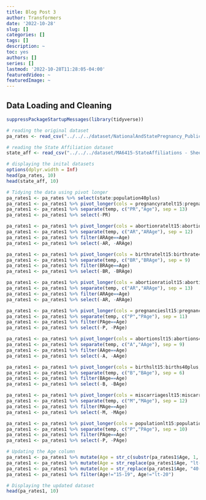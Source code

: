 ```yaml
---
title: Blog Post 3
author: Transformers
date: '2022-10-28'
slug: []
categories: []
tags: []
description: ~
toc: yes
authors: []
series: []
lastmod: '2022-10-28T11:28:05-04:00'
featuredVideo: ~
featuredImage: ~
---
```

## Data Loading and Cleaning

```r
suppressPackageStartupMessages(library(tidyverse))

# reading the original dataset
pa_rates <- read_csv("../../../dataset/NationalAndStatePregnancy_PublicUse.csv")

# reading the State Affiliation dataset
state_aff <- read_csv("../../../dataset/MA6415-StateAffiliations - Sheet1.csv")

# displaying the inital datasets
options(dplyr.width = Inf)
head(pa_rates, 10)
head(state_aff, 10)

# Tidying the data using pivot longer
pa_rates1 <- pa_rates %>% select(state:population40plus)
pa_rates1 <- pa_rates1 %>% pivot_longer(cols = pregnancyratelt15:pregnancyrate40plus, names_to = "temp", values_to = "Pregnancy Rate", names_repair = "minimal")
pa_rates1 <- pa_rates1 %>% separate(temp, c("PR","Age"), sep = 13)
pa_rates1 <- pa_rates1 %>% select(-PR)

pa_rates1 <- pa_rates1 %>% pivot_longer(cols = abortionratelt15:abortionrate40plus, names_to = "temp", values_to = "Abortion Rate", names_repair = "minimal")
pa_rates1 <- pa_rates1 %>% separate(temp, c("AR","ARAge"), sep = 12)
pa_rates1 <- pa_rates1 %>% filter(ARAge==Age)
pa_rates1 <- pa_rates1 %>% select(-AR, -ARAge)

pa_rates1 <- pa_rates1 %>% pivot_longer(cols = birthratelt15:birthrate40plus, names_to = "temp", values_to = "Birth Rate", names_repair = "minimal")
pa_rates1 <- pa_rates1 %>% separate(temp, c("BR","BRAge"), sep = 9)
pa_rates1 <- pa_rates1 %>% filter(BRAge==Age)
pa_rates1 <- pa_rates1 %>% select(-BR, -BRAge)

pa_rates1 <- pa_rates1 %>% pivot_longer(cols = abortionratiolt15:abortionratio40plus, names_to = "temp", values_to = "Abortion Ratio", names_repair = "minimal")
pa_rates1 <- pa_rates1 %>% separate(temp, c("AR","ARAge"), sep = 13)
pa_rates1 <- pa_rates1 %>% filter(ARAge==Age)
pa_rates1 <- pa_rates1 %>% select(-AR, -ARAge)

pa_rates1 <- pa_rates1 %>% pivot_longer(cols = pregnancieslt15:pregnancies40plus, names_to = "temp", values_to = "Pregnancies", names_repair = "minimal")
pa_rates1 <- pa_rates1 %>% separate(temp, c("P","PAge"), sep = 11)
pa_rates1 <- pa_rates1 %>% filter(PAge==Age)
pa_rates1 <- pa_rates1 %>% select(-P, -PAge)

pa_rates1 <- pa_rates1 %>% pivot_longer(cols = abortionslt15:abortions40plus, names_to = "temp", values_to = "Abortions", names_repair = "minimal")
pa_rates1 <- pa_rates1 %>% separate(temp, c("A","AAge"), sep = 9)
pa_rates1 <- pa_rates1 %>% filter(AAge==Age)
pa_rates1 <- pa_rates1 %>% select(-A, -AAge)

pa_rates1 <- pa_rates1 %>% pivot_longer(cols = birthslt15:births40plus, names_to = "temp", values_to = "Births", names_repair = "minimal")
pa_rates1 <- pa_rates1 %>% separate(temp, c("B","BAge"), sep = 6)
pa_rates1 <- pa_rates1 %>% filter(BAge==Age)
pa_rates1 <- pa_rates1 %>% select(-B, -BAge)

pa_rates1 <- pa_rates1 %>% pivot_longer(cols = miscarriageslt15:miscarriages40plus, names_to = "temp", values_to = "Miscarriages", names_repair = "minimal")
pa_rates1 <- pa_rates1 %>% separate(temp, c("M","MAge"), sep = 12)
pa_rates1 <- pa_rates1 %>% filter(MAge==Age)
pa_rates1 <- pa_rates1 %>% select(-M, -MAge)

pa_rates1 <- pa_rates1 %>% pivot_longer(cols = populationlt15:population40plus, names_to = "temp", values_to = "Population", names_repair = "minimal")
pa_rates1 <- pa_rates1 %>% separate(temp, c("P","PAge"), sep = 10)
pa_rates1 <- pa_rates1 %>% filter(PAge==Age)
pa_rates1 <- pa_rates1 %>% select(-P, -PAge)

# Updating the Age column
pa_rates1 <- pa_rates1 %>% mutate(Age = str_c(substr(pa_rates1$Age, 1, 2), substr(pa_rates1$Age, 3, 4), sep = "-"))
pa_rates1 <- pa_rates1 %>% mutate(Age = str_replace(pa_rates1$Age, "lt-15", "<15"))
pa_rates1 <- pa_rates1 %>% mutate(Age = str_replace(pa_rates1$Age, "40-pl", "40>"))
pa_rates1 <- pa_rates1 %>% filter(Age!="15-19", Age!="lt-20")

# Displaying the updated dataset
head(pa_rates1, 10)
```
